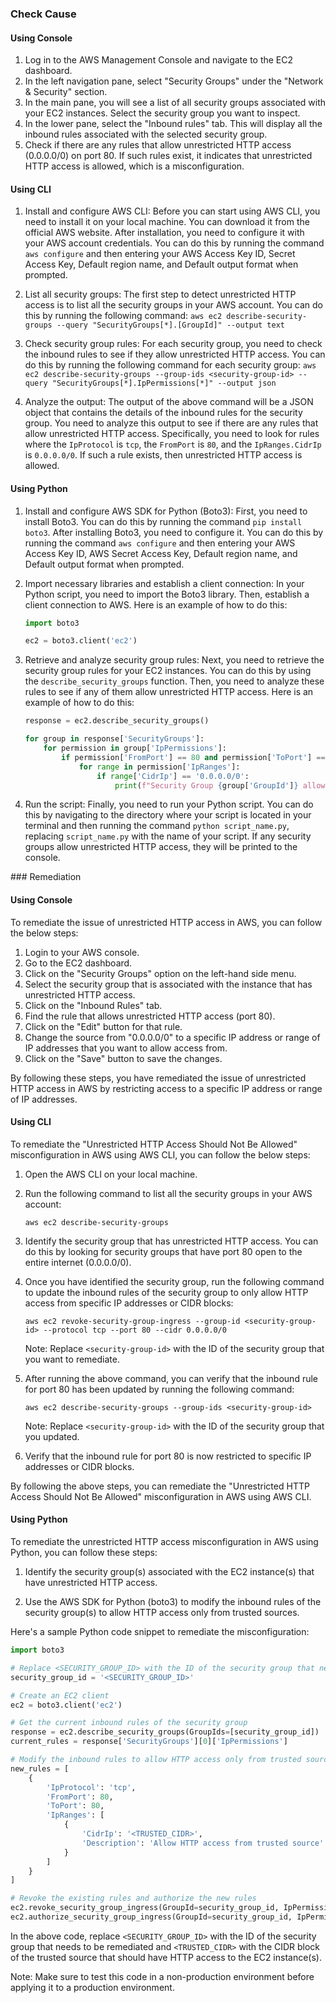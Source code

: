

<Tabs><Tab title='Cause'>
### Check Cause

#### Using Console

1. Log in to the AWS Management Console and navigate to the EC2 dashboard.
2. In the left navigation pane, select "Security Groups" under the "Network & Security" section.
3. In the main pane, you will see a list of all security groups associated with your EC2 instances. Select the security group you want to inspect.
4. In the lower pane, select the "Inbound rules" tab. This will display all the inbound rules associated with the selected security group.
5. Check if there are any rules that allow unrestricted HTTP access (0.0.0.0/0) on port 80. If such rules exist, it indicates that unrestricted HTTP access is allowed, which is a misconfiguration.

#### Using CLI

1. Install and configure AWS CLI: Before you can start using AWS CLI, you need to install it on your local machine. You can download it from the official AWS website. After installation, you need to configure it with your AWS account credentials. You can do this by running the command `aws configure` and then entering your AWS Access Key ID, Secret Access Key, Default region name, and Default output format when prompted.

2. List all security groups: The first step to detect unrestricted HTTP access is to list all the security groups in your AWS account. You can do this by running the following command: `aws ec2 describe-security-groups --query "SecurityGroups[*].[GroupId]" --output text`

3. Check security group rules: For each security group, you need to check the inbound rules to see if they allow unrestricted HTTP access. You can do this by running the following command for each security group: `aws ec2 describe-security-groups --group-ids <security-group-id> --query "SecurityGroups[*].IpPermissions[*]" --output json`

4. Analyze the output: The output of the above command will be a JSON object that contains the details of the inbound rules for the security group. You need to analyze this output to see if there are any rules that allow unrestricted HTTP access. Specifically, you need to look for rules where the `IpProtocol` is `tcp`, the `FromPort` is `80`, and the `IpRanges.CidrIp` is `0.0.0.0/0`. If such a rule exists, then unrestricted HTTP access is allowed.

#### Using Python

1. Install and configure AWS SDK for Python (Boto3):
   First, you need to install Boto3. You can do this by running the command `pip install boto3`. After installing Boto3, you need to configure it. You can do this by running the command `aws configure` and then entering your AWS Access Key ID, AWS Secret Access Key, Default region name, and Default output format when prompted.

2. Import necessary libraries and establish a client connection:
   In your Python script, you need to import the Boto3 library. Then, establish a client connection to AWS. Here is an example of how to do this:

   ```python
   import boto3

   ec2 = boto3.client('ec2')
   ```

3. Retrieve and analyze security group rules:
   Next, you need to retrieve the security group rules for your EC2 instances. You can do this by using the `describe_security_groups` function. Then, you need to analyze these rules to see if any of them allow unrestricted HTTP access. Here is an example of how to do this:

   ```python
   response = ec2.describe_security_groups()

   for group in response['SecurityGroups']:
       for permission in group['IpPermissions']:
           if permission['FromPort'] == 80 and permission['ToPort'] == 80:
               for range in permission['IpRanges']:
                   if range['CidrIp'] == '0.0.0.0/0':
                       print(f"Security Group {group['GroupId']} allows unrestricted HTTP access.")
   ```

4. Run the script:
   Finally, you need to run your Python script. You can do this by navigating to the directory where your script is located in your terminal and then running the command `python script_name.py`, replacing `script_name.py` with the name of your script. If any security groups allow unrestricted HTTP access, they will be printed to the console.

</Tab>

<Tab title='Remediation'>
### Remediation

#### Using Console

To remediate the issue of unrestricted HTTP access in AWS, you can follow the below steps:

1. Login to your AWS console.
2. Go to the EC2 dashboard.
3. Click on the "Security Groups" option on the left-hand side menu.
4. Select the security group that is associated with the instance that has unrestricted HTTP access.
5. Click on the "Inbound Rules" tab.
6. Find the rule that allows unrestricted HTTP access (port 80).
7. Click on the "Edit" button for that rule.
8. Change the source from "0.0.0.0/0" to a specific IP address or range of IP addresses that you want to allow access from.
9. Click on the "Save" button to save the changes.

By following these steps, you have remediated the issue of unrestricted HTTP access in AWS by restricting access to a specific IP address or range of IP addresses.

#### Using CLI

To remediate the "Unrestricted HTTP Access Should Not Be Allowed" misconfiguration in AWS using AWS CLI, you can follow the below steps:

1. Open the AWS CLI on your local machine.

2. Run the following command to list all the security groups in your AWS account:

   ```
   aws ec2 describe-security-groups
   ```

3. Identify the security group that has unrestricted HTTP access. You can do this by looking for security groups that have port 80 open to the entire internet (0.0.0.0/0).

4. Once you have identified the security group, run the following command to update the inbound rules of the security group to only allow HTTP access from specific IP addresses or CIDR blocks:

   ```
   aws ec2 revoke-security-group-ingress --group-id <security-group-id> --protocol tcp --port 80 --cidr 0.0.0.0/0
   ```

   Note: Replace `<security-group-id>` with the ID of the security group that you want to remediate.

5. After running the above command, you can verify that the inbound rule for port 80 has been updated by running the following command:

   ```
   aws ec2 describe-security-groups --group-ids <security-group-id>
   ```

   Note: Replace `<security-group-id>` with the ID of the security group that you updated.

6. Verify that the inbound rule for port 80 is now restricted to specific IP addresses or CIDR blocks.

By following the above steps, you can remediate the "Unrestricted HTTP Access Should Not Be Allowed" misconfiguration in AWS using AWS CLI.

#### Using Python

To remediate the unrestricted HTTP access misconfiguration in AWS using Python, you can follow these steps:

1. Identify the security group(s) associated with the EC2 instance(s) that have unrestricted HTTP access.

2. Use the AWS SDK for Python (boto3) to modify the inbound rules of the security group(s) to allow HTTP access only from trusted sources.

Here's a sample Python code snippet to remediate the misconfiguration:

```python
import boto3

# Replace <SECURITY_GROUP_ID> with the ID of the security group that needs to be remediated
security_group_id = '<SECURITY_GROUP_ID>'

# Create an EC2 client
ec2 = boto3.client('ec2')

# Get the current inbound rules of the security group
response = ec2.describe_security_groups(GroupIds=[security_group_id])
current_rules = response['SecurityGroups'][0]['IpPermissions']

# Modify the inbound rules to allow HTTP access only from trusted sources
new_rules = [
    {
        'IpProtocol': 'tcp',
        'FromPort': 80,
        'ToPort': 80,
        'IpRanges': [
            {
                'CidrIp': '<TRUSTED_CIDR>',
                'Description': 'Allow HTTP access from trusted source'
            }
        ]
    }
]

# Revoke the existing rules and authorize the new rules
ec2.revoke_security_group_ingress(GroupId=security_group_id, IpPermissions=current_rules)
ec2.authorize_security_group_ingress(GroupId=security_group_id, IpPermissions=new_rules)
```

In the above code, replace `<SECURITY_GROUP_ID>` with the ID of the security group that needs to be remediated and `<TRUSTED_CIDR>` with the CIDR block of the trusted source that should have HTTP access to the EC2 instance(s). 

Note: Make sure to test this code in a non-production environment before applying it to a production environment.


</Tab>
</Tabs>